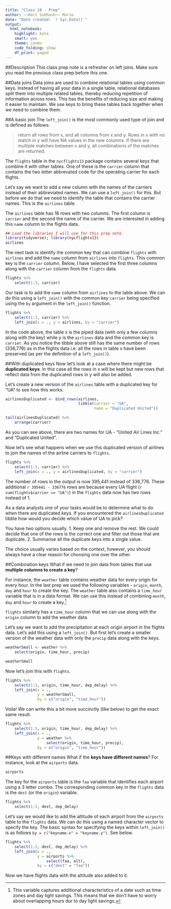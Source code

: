 ```yaml
---
title: "Class 10 - Prep"
author: ~~Hari Subhash~~ Mario
date: "Date created: `r Sys.Date()`"
output:
  html_notebook:
    highlight: kate
    smart: yes
    theme: cosmo
    code_folding: show
    df_print: paged
---
```


##Description
This class prep note is a refresher on left joins. Make sure you read the previous class prep before this one.

##Data joins
Data joins are used to combine relational tables using common keys. Instead of having all your data in a single table, relational databases split them into multiple related tables, thereby reducing repetition of information across rows. This has the benefits of reducing size and making it easier to maintain. We use keys to bring these tables back together when we need to combine them.

##A basic join
The `left_join()` is the most commonly used type of join and is defined as follows: 

>return all rows from x, and all columns from x and y. Rows in x with no match in y will have NA values in the new columns. If there are multiple matches between x and y, all combinations of the matches are returned.



The `flights` table in the `nycflights13` package contains several keys that combine it with other tables. One of these is the `carrier` column that contains the two letter abbrevated code for the operating carrier for each flights. 

Let's say we want to add a new column with the names of the carriers instead of their abbreviated names. We can use a `left_join()` for this. But before we do that we need to identify the table that contains the carrier names. This is the `airlines` table. 

The `airlines` table has 16 rows with two columns. The first column is `carrier` and the second the name of the carrier. We are interested in adding this `name` column to the flights data.
```r
## Load the libraries I will use for this prep note
library(tidyverse); library(nycflights13)
airlines
```

The next task is identify the common key that can combine `flights` with `airlines` and add the `name` column from `airlines` into `flights`. This common key is the `carrier` column. Below, I have selected the first three columns along with the `carrier` column from the `flights` data.
```r
flights %>% 
    select(1:3, carrier)
```

Our task is to add the `name` column from `airlines` to the table above. We can do this using a `left_join()` with the common key `carrier` being specified using the `by` argument in the `left_join()` function.
```r
flights %>% 
    select(1:3, carrier) %>% 
    left_join(x = ., y = airlines, by = "carrier")
```
In the code above, the table x is the piped data (with only a few columns along with the key) while y is the `airlines` data and the common key is `carrier`. As you notice the tibble above still has the same number of rows (336,776) as in the flights data i.e. all the rows in table x have been preserved (as per the definition of a `left_join()`).

##With duplicated keys
Now let's look at a case where there might be **duplicated keys**. In this case all the rows in x will be kept but new rows that reflect data from the duplicated rows in y will also be added.

Let's create a new version of the `airlines` table with a duplicated key for "UA" to see how this works.
```r
airlinesDuplicated <- bind_rows(airlines, 
                                tibble(carrier = "UA",
                                       name = "Duplicated United"))

tail(airlinesDuplicated) %>% 
    arrange(carrier)
```
As you can see above, there are two names for UA - "United Air Lines Inc." and "Duplicated United".

Now let's see what happens when we use this duplicated version of airlines to join the names of the airline carriers to `flights`.
```r
flights %>% 
    select(1:3, carrier) %>% 
    left_join(x = ., y = airlinesDuplicated, by = "carrier")
```
The number of rows in the output is now 395,441 instead of 336,776. These additional `r 395441 - 336776` rows are because every UA flight (`r sum(flights$carrier == "UA")`) in the `flights` data now has two rows instead of 1.

As a data analysts one of your tasks would be to determine what to do when there are duplicated keys. If you encountered the `airlinesDuplicated` tibble how would you decide which value of UA to pick? 

You have two options usually. 
1. Keep one and remove the rest. We could decide that one of the rows is the correct one and filter out those that are duplicate. 
2. Summarise all the duplicate keys into a single value.

The choice usually varies based on the context, however, you should always have a clear reason for choosing one over the other. 

##Combination keys
What if we need to join data from tables that use **multiple columns to create a key**? \

For instance, the `weather` table contains weather data for every origin for every hour. In the last prep we used the following variables - `origin`, `month`, `day` and `hour` to create the key. The `weather` table also contains a `time_hour` variable that is in a data format. We can use this instead of combining `month`, `day` and `hour` to create a key.^[This variable captures additional characteristics of a date such as time zones and day light savings. This means that we don't have to worry about overlapping hours dur to day light savings.]

`flights` similarly has a `time_hour` column that we can use along with the `origin` column to add the weather data. 

Let's say we want to add the precipitation at each origin airport in the flights data. Let's add this using a `left_join()`. But first let's create a smaller version of the weather data with only the `precip` data along with the keys.
```r
weatherSmall <- weather %>% 
    select(origin, time_hour, precip)

weatherSmall
```

Now let's join this with `flights`.
```r
flights %>% 
    select(1:3, origin, time_hour, dep_delay) %>% 
    left_join(x = ., 
              y = weatherSmall, 
              by = c("origin", "time_hour"))
```

Voila! We can write this a bit more succinctly (like below) to get the exact same result.
```r
flights %>% 
    select(1:3, origin, time_hour, dep_delay) %>% 
    left_join(x = ., 
              y = weather %>% 
                  select(origin, time_hour, precip), 
              by = c("origin", "time_hour"))

```

##Keys with different names
What if the **keys have different names**? For instance, look at the `airports` data.
```r
airports
```
The key for the `airports` table is the `faa` variable that identifies each airport using a 3 letter combo. The corresponding common key in the `flights` data is the `dest` (or the `origin`) variable.
```r
flights %>% 
    select(1:3, dest, dep_delay)
```

Let's say we would like to add the altitude of each airport from the `airports` table to the `flights` data. We can do this using a named character vector to specify the key. The basic syntax for specifying the keys within `left_join()` is as follows `by = c("keyname.x" = "keyname.y")`. See below.
```r
flights %>% 
    select(1:3, dest, dep_delay) %>% 
    left_join(x = .,
              y = airports %>% 
                  select(faa, alt), 
              by = c("dest" = "faa"))
```
Now we have flights data with the altitude also added to it.